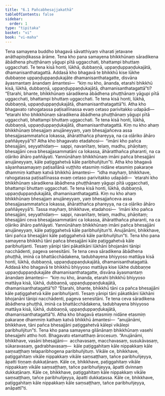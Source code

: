```yaml
---
title: "6.1 Pañcabhesajjakathā"
tableOfContents: false
sidebar:
  order: 1
type: "tipitaka"
basket: "vi"
book: "vi-maha"
---
```



<DynamicBreadcrumb />

<Division number="260" book="vi-maha" e="ch" v="3" p="290">

<Paragraph number="1198" book="vi-maha">
Tena samayena buddho bhagavā sāvatthiyaṃ viharati jetavane anāthapiṇḍikassa ārāme. Tena kho pana samayena bhikkhūnaṃ sāradikena ābādhena phuṭṭhānaṃ yāgupi pītā uggacchati, bhattampi bhuttaṃ uggacchati. Te tena kisā honti, lūkhā, dubbaṇṇā, uppaṇḍuppaṇḍukajātā, dhamanisanthatagattā. Addasā kho bhagavā te bhikkhū kise lūkhe dubbaṇṇe uppaṇḍuppaṇḍukajāte dhamanisanthatagatte, disvāna āyasmantaṃ ānandaṃ āmantesi—  “kiṃ nu kho, ānanda, etarahi bhikkhū kisā, lūkhā, dubbaṇṇā, uppaṇḍuppaṇḍukajātā, dhamanisanthatagattā”ti? “Etarahi, bhante, bhikkhūnaṃ sāradikena ābādhena phuṭṭhānaṃ yāgupi pītā uggacchati, bhattampi bhuttaṃ uggacchati. Te tena kisā honti, lūkhā, dubbaṇṇā, uppaṇḍuppaṇḍukajātā, dhamanisanthatagattā”ti.
</Paragraph>

<Paragraph number="1199" book="vi-maha">
Atha kho bhagavato rahogatassa paṭisallīnassa evaṃ cetaso parivitakko udapādi—  “etarahi kho bhikkhūnaṃ sāradikena ābādhena phuṭṭhānaṃ yāgupi pītā uggacchati, bhattampi bhuttaṃ uggacchati. Te tena kisā honti, lūkhā, dubbaṇṇā, uppaṇḍuppaṇḍukajātā, dhamanisanthatagattā. Kiṃ nu kho ahaṃ bhikkhūnaṃ bhesajjaṃ anujāneyyaṃ, yaṃ bhesajjañceva assa bhesajjasammatañca lokassa, āhāratthañca phareyya, na ca oḷāriko āhāro paññāyeyyā”ti? Atha kho bhagavato etadahosi—  “imāni kho pañca bhesajjāni, seyyathidaṃ—  sappi, navanītaṃ, telaṃ, madhu, phāṇitaṃ; bhesajjāni ceva bhesajjasammatāni ca lokassa, āhāratthañca pharanti, na ca oḷāriko āhāro paññāyati. Yannūnāhaṃ bhikkhūnaṃ imāni pañca bhesajjāni anujāneyyaṃ, kāle paṭiggahetvā kāle paribhuñjitun”ti.
</Paragraph>

<Paragraph number="1200" book="vi-maha">
Atha kho bhagavā sāyanhasamayaṃ paṭisallānā vuṭṭhito etasmiṃ nidāne etasmiṃ pakaraṇe dhammiṃ kathaṃ katvā bhikkhū āmantesi—  “idha mayhaṃ, bhikkhave, rahogatassa paṭisallīnassa evaṃ cetaso parivitakko udapādi—  ‘etarahi kho bhikkhūnaṃ sāradikena ābādhena phuṭṭhānaṃ yāgupi pītā uggacchati, bhattampi bhuttaṃ uggacchati. Te tena kisā honti, lūkhā, dubbaṇṇā, uppaṇḍuppaṇḍukajātā, dhamanisanthatagattā. Kiṃ nu kho ahaṃ bhikkhūnaṃ bhesajjaṃ anujāneyyaṃ, yaṃ bhesajjañceva assa bhesajjasammatañca lokassa, āhāratthañca phareyya, na ca oḷāriko āhāro paññāyeyyā’ti. Tassa mayhaṃ, bhikkhave, etadahosi—  ‘imāni kho pañca bhesajjāni, seyyathidaṃ—  sappi, navanītaṃ, telaṃ, madhu, phāṇitaṃ; bhesajjāni ceva bhesajjasammatāni ca lokassa, āhāratthañca pharanti, na ca oḷāriko āhāro paññāyati. Yannūnāhaṃ bhikkhūnaṃ imāni pañca bhesajjāni anujāneyyaṃ, kāle paṭiggahetvā kāle paribhuñjitun’ti. Anujānāmi, bhikkhave, tāni pañca bhesajjāni kāle paṭiggahetvā kāle paribhuñjitun”ti.
</Paragraph>

</Division>
<Division number="261" book="vi-maha" e="ch" v="3" p="291">

<Paragraph number="1201" book="vi-maha">
Tena kho pana samayena bhikkhū tāni pañca bhesajjāni kāle paṭiggahetvā kāle paribhuñjanti. Tesaṃ yānipi tāni pākatikāni lūkhāni bhojanāni tānipi nacchādenti, pageva senesitāni. Te tena ceva sāradikena ābādhena phuṭṭhā, iminā ca bhattācchādakena, tadubhayena bhiyyoso mattāya kisā honti, lūkhā, dubbaṇṇā, uppaṇḍuppaṇḍukajātā, dhamanisanthatagattā. Addasā kho bhagavā te bhikkhū bhiyyoso mattāya kise lūkhe dubbaṇṇe uppaṇḍuppaṇḍukajāte dhamanisanthatagatte, disvāna āyasmantaṃ ānandaṃ āmantesi—  “kiṃ nu kho, ānanda, etarahi bhikkhū bhiyyoso mattāya kisā, lūkhā, dubbaṇṇā, uppaṇḍuppaṇḍukajātā, dhamanisanthatagattā”ti? “Etarahi, bhante, bhikkhū tāni ca pañca bhesajjāni kāle paṭiggahetvā kāle paribhuñjanti. Tesaṃ yānipi tāni pākatikāni lūkhāni bhojanāni tānipi nacchādenti, pageva senesitāni. Te tena ceva sāradikena ābādhena phuṭṭhā, iminā ca bhattācchādakena, tadubhayena bhiyyoso mattāya kisā, lūkhā, dubbaṇṇā, uppaṇḍuppaṇḍukajātā, dhamanisanthatagattā”ti. Atha kho bhagavā etasmiṃ nidāne etasmiṃ pakaraṇe dhammiṃ kathaṃ katvā bhikkhū āmantesi—  “anujānāmi, bhikkhave, tāni pañca bhesajjāni paṭiggahetvā kālepi vikālepi paribhuñjitun”ti.
</Paragraph>

</Division>
<Division number="262" book="vi-maha" e="ch" v="3" p="291">

<Paragraph number="1202" book="vi-maha">
Tena kho pana samayena gilānānaṃ bhikkhūnaṃ vasehi bhesajjehi attho hoti. Bhagavato etamatthaṃ ārocesuṃ. “Anujānāmi, bhikkhave, vasāni bhesajjāni—  acchavasaṃ, macchavasaṃ, susukāvasaṃ, sūkaravasaṃ, gadrabhavasaṃ—  kāle paṭiggahitaṃ kāle nippakkaṃ kāle saṃsaṭṭhaṃ telaparibhogena paribhuñjituṃ. Vikāle ce, bhikkhave, paṭiggahitaṃ vikāle nippakkaṃ vikāle saṃsaṭṭhaṃ, tañce paribhuñjeyya, āpatti tiṇṇaṃ dukkaṭānaṃ. Kāle ce, bhikkhave, paṭiggahitaṃ vikāle nippakkaṃ vikāle saṃsaṭṭhaṃ, tañce paribhuñjeyya, āpatti dvinnaṃ dukkaṭānaṃ. Kāle ce, bhikkhave, paṭiggahitaṃ kāle nippakkaṃ vikāle saṃsaṭṭhaṃ, tañce paribhuñjeyya, āpatti dukkaṭassa. Kāle ce, bhikkhave, paṭiggahitaṃ kāle nippakkaṃ kāle saṃsaṭṭhaṃ, tañce paribhuñjeyya, anāpattī”ti.
</Paragraph>
</Division>